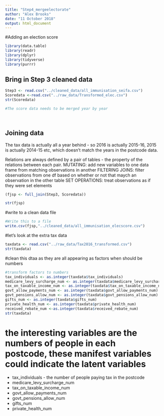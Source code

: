 ```yaml
---
title: "Step4_mergeelectorate"
author: "Alex Brooks"
date: "11 October 2018"
output: html_document
---
```

#Adding an election score
```r
library(data.table)
library(readr)
library(dplyr)
library(tidyverse)
library(purrr)
```

## Bring in Step 3 cleaned data

 

```r
Step3 <- read.csv("../cleaned_data/all_immunisation_seifa.csv")
Scoredata <-read.csv("../raw_data/Transformed_elec.csv")
str(Scoredata)
```

```r
#The score data needs to be merged year by year
 
  
```
## Joining data
The tax data is actually all a year behind - so 2016 is actually 2015-16, 2015 is actually 2014-15 etc, which doesn't match the years in the postcode data.

Relations are always defined by a pair of tables - the property of the relations between each pair.
MUTATING: add new variables to one data frame from matching observations in another
FILTERING JOINS: filter observations from one df based on whether or not that maych an observation in the other table
SET OPERATIONS: treat observations as if they were set elements


```r
(fjsp <- full_join(Step3, Scoredata))
```

```r
str(fjsp)
```



#write to a clean data file
```r
#Write this to a file
write.csv(fjsp,"../cleaned_data/all_immunisation_elecscore.csv")

```

#let's look at the extra tax data
```r
taxdata <- read.csv("../raw_data/Tax2016_transformed.csv")
str(taxdata)
```
#clean this dtaa as they are all appearing as factors when should be numbers
```r
#transform factors to numbers
tax_individuals <- as.integer(taxdata$tax_individuals)
medicare_levy_surcharge_num <- as.integer(taxdata$medicare_levy_surcharge_num)
tax_on_taxable_income_num <- as.integer(taxdata$tax_on_taxable_income_num)
govt_allow_payments_num <- as.integer(taxdata$govt_allow_payments_num)
govt_pensions_allow_num <- as.integer(taxdata$govt_pensions_allow_num)
gifts_num <- as.integer(taxdata$gifts_num)
private_health_num <- as.integer(taxdata$private_health_num)
received_rebate_num <-as.integer(taxdata$received_rebate_num)
str(taxdata)
```



# the interesting variables are the numbers of people in each postcode, these manifest variables could indicate the latent variables
- tax_individuals - the number of people paying tax in the postcode
- medicare_levy_surcharge_num
- tax_on_taxable_income_num
- govt_allow_payments_num
- govt_pensions_allow_num
- gifts_num
- private_health_num

